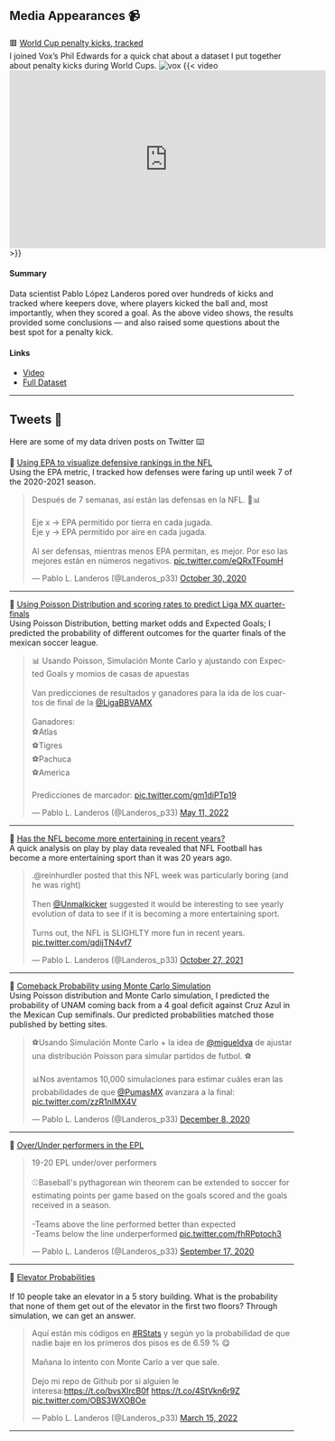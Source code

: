 ## Media Appearances 📹

🟥 [World Cup penalty kicks, tracked](https://www.youtube.com/watch?v=HAuwPue57Vs&ab_channel=Vox)
<br> 
I joined Vox's Phil Edwards for a quick chat about a dataset I put together about penalty kicks during World Cups.
![vox](imgs/voxint.png)
{{< video <iframe width="560" height="315" src="https://www.youtube.com/embed/HAuwPue57Vs" title="YouTube video player" frameborder="0" allow="accelerometer; autoplay; clipboard-write; encrypted-media; gyroscope; picture-in-picture" allowfullscreen></iframe> >}}


#### Summary
Data scientist Pablo López Landeros pored over hundreds of kicks and tracked where keepers dove, where players kicked the ball and, most importantly, when they scored a goal. As the above video shows, the results provided some conclusions — and also raised some questions about the best spot for a penalty kick.

#### Links
- [Video](https://www.youtube.com/watch?v=HAuwPue57Vs&ab_channel=Vox)
- [Full Dataset](https://www.kaggle.com/datasets/pablollanderos33/world-cup-penalty-shootouts)


<hr> 
## Tweets 📱

Here are some of my data driven posts on Twitter ⌨️



🔷 [Using EPA to visualize defensive rankings in the NFL](https://github.com/pablolopez2733/NBA-Forecast/blob/main/reports/Tesis_PabloLopezLanderos.pdf) 
<br> 
Using the EPA metric, I tracked how defenses were faring up until week 7 of the 2020-2021 season.

<blockquote class="twitter-tweet"><p lang="es" dir="ltr">Después de 7 semanas, así están las defensas en la NFL. 🏈📊<br><br>Eje x -&gt; EPA permitido por tierra en cada jugada.<br>Eje y -&gt; EPA permitido por aire en cada jugada.<br><br>Al ser defensas, mientras menos EPA permitan, es mejor. Por eso las mejores están en números negativos. <a href="https://t.co/eQRxTFoumH">pic.twitter.com/eQRxTFoumH</a></p>&mdash; Pablo L. Landeros (@Landeros_p33) <a href="https://twitter.com/Landeros_p33/status/1322211948084252673?ref_src=twsrc%5Etfw">October 30, 2020</a></blockquote> <script async src="https://platform.twitter.com/widgets.js" charset="utf-8"></script> 
<hr> 
🔷 [Using Poisson Distribution and scoring rates to predict Liga MX quarter-finals](https://github.com/pablolopez2733/NBA-Forecast/blob/main/reports/Tesis_PabloLopezLanderos.pdf) 
<br> 
Using Poisson Distribution, betting market odds and Expected Goals; I predicted the probability of different outcomes for the quarter finals of the mexican soccer league. 

<blockquote class="twitter-tweet"><p lang="es" dir="ltr">📊 Usando Poisson, Simulación Monte Carlo y ajustando con Expected Goals y momios de casas de apuestas<br><br>Van predicciones de resultados y ganadores para la ida de los cuartos de final de la <a href="https://twitter.com/LigaBBVAMX?ref_src=twsrc%5Etfw">@LigaBBVAMX</a> <br><br>Ganadores:<br>⚽️Atlas<br>⚽️Tigres<br>⚽️Pachuca<br>⚽️America<br><br>Predicciones de marcador: <a href="https://t.co/gm1diPTp19">pic.twitter.com/gm1diPTp19</a></p>&mdash; Pablo L. Landeros (@Landeros_p33) <a href="https://twitter.com/Landeros_p33/status/1524519416477663234?ref_src=twsrc%5Etfw">May 11, 2022</a></blockquote> <script async src="https://platform.twitter.com/widgets.js" charset="utf-8"></script> 
<hr> 

🔷 [Has the NFL become more entertaining in recent years?](https://github.com/pablolopez2733/NBA-Forecast/blob/main/reports/Tesis_PabloLopezLanderos.pdf) <br> 
A quick analysis on play by play data revealed that NFL Football has become a more entertaining sport than it was 20 years ago.

<blockquote class="twitter-tweet"><p lang="en" dir="ltr">.@reinhurdler posted that this NFL week was particularly boring (and he was right) <br><br>Then <a href="https://twitter.com/Unmalkicker?ref_src=twsrc%5Etfw">@Unmalkicker</a> suggested it would be interesting to see yearly evolution of data to see if it is becoming a more entertaining sport. <br><br>Turns out, the NFL is SLIGHLTY more fun in recent years. <a href="https://t.co/qdijTN4vf7">pic.twitter.com/qdijTN4vf7</a></p>&mdash; Pablo L. Landeros (@Landeros_p33) <a href="https://twitter.com/Landeros_p33/status/1453475387858685954?ref_src=twsrc%5Etfw">October 27, 2021</a></blockquote> <script async src="https://platform.twitter.com/widgets.js" charset="utf-8"></script> 
<hr> 

🔷 [Comeback Probability using Monte Carlo Simulation](https://github.com/pablolopez2733/NBA-Forecast/blob/main/reports/Tesis_PabloLopezLanderos.pdf) <br> 
Using Poisson distribution and Monte Carlo simulation, I predicted the probability of UNAM coming back from a 4 goal deficit against Cruz Azul in the Mexican Cup semifinals. Our predicted probabilities matched those published by betting sites.

<blockquote class="twitter-tweet"><p lang="es" dir="ltr">⚽️Usando Simulación Monte Carlo + la idea de <a href="https://twitter.com/migueldva?ref_src=twsrc%5Etfw">@migueldva</a> de ajustar una distribución Poisson para simular partidos de futbol. ⚽️<br><br>📊Nos aventamos 10,000 simulaciones para estimar cuáles eran las probabilidades de que <a href="https://twitter.com/PumasMX?ref_src=twsrc%5Etfw">@PumasMX</a> avanzara a la final: <a href="https://t.co/zzR1nIMX4V">pic.twitter.com/zzR1nIMX4V</a></p>&mdash; Pablo L. Landeros (@Landeros_p33) <a href="https://twitter.com/Landeros_p33/status/1336383488531046405?ref_src=twsrc%5Etfw">December 8, 2020</a></blockquote> <script async src="https://platform.twitter.com/widgets.js" charset="utf-8"></script> 
<hr> 

🔷 [Over/Under performers in the EPL](https://github.com/pablolopez2733/NBA-Forecast/blob/main/reports/Tesis_PabloLopezLanderos.pdf) <br> 
<blockquote class="twitter-tweet"><p lang="en" dir="ltr">19-20 EPL under/over performers<br><br>⚾️Baseball&#39;s pythagorean win theorem can be extended to soccer for estimating points per game based on the goals scored and the goals received in a season. <br><br>-Teams above the line performed better than expected<br>-Teams below the line underperformed <a href="https://t.co/fhRPptoch3">pic.twitter.com/fhRPptoch3</a></p>&mdash; Pablo L. Landeros (@Landeros_p33) <a href="https://twitter.com/Landeros_p33/status/1306623919479291914?ref_src=twsrc%5Etfw">September 17, 2020</a></blockquote> <script async src="https://platform.twitter.com/widgets.js" charset="utf-8"></script> 
<hr> 

🔷 [Elevator Probabilities](https://github.com/pablolopez2733/NBA-Forecast/blob/main/reports/Tesis_PabloLopezLanderos.pdf)
<br>    
If 10 people take an elevator in a 5 story building. What is the probability that none of them get out of the elevator in the first two floors? Through simulation, we can get an answer.

<blockquote class="twitter-tweet"><p lang="es" dir="ltr">Aquí están mis códigos en <a href="https://twitter.com/hashtag/RStats?src=hash&amp;ref_src=twsrc%5Etfw">#RStats</a> y según yo la probabilidad de que nadie baje en los primeros dos pisos es de 6.59 % 😋<br><br>Mañana lo intento con Monte Carlo a ver que sale.<br><br>Dejo mi repo de Github por si alguien le interesa:<a href="https://t.co/bvsXIrcB0f">https://t.co/bvsXIrcB0f</a> <a href="https://t.co/4StVkn6r9Z">https://t.co/4StVkn6r9Z</a> <a href="https://t.co/OBS3WXOBOe">pic.twitter.com/OBS3WXOBOe</a></p>&mdash; Pablo L. Landeros (@Landeros_p33) <a href="https://twitter.com/Landeros_p33/status/1503728975323045890?ref_src=twsrc%5Etfw">March 15, 2022</a></blockquote> <script async src="https://platform.twitter.com/widgets.js" charset="utf-8"></script> 
<hr> 
